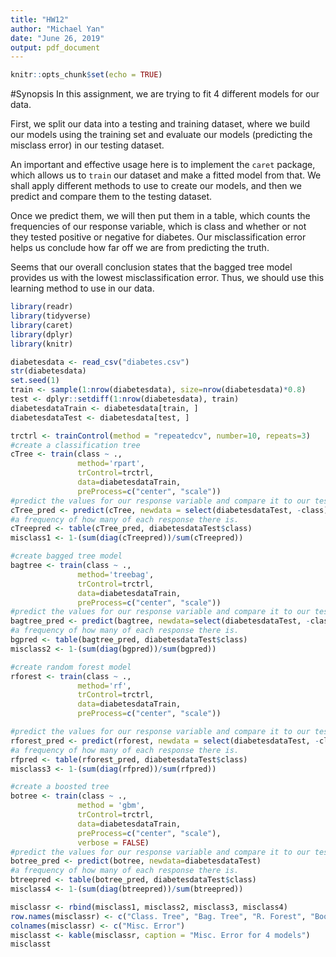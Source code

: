 ---
title: "HW12"
author: "Michael Yan"
date: "June 26, 2019"
output: pdf_document
---

```{r setup, include=FALSE}
knitr::opts_chunk$set(echo = TRUE)
```

#Synopsis
In this assignment, we are trying to fit 4 different models for our data.

First, we split our data into a testing and training dataset, where we build our models using the training set and evaluate our models (predicting the misclass error) in our testing dataset. 

An important and effective usage here is to implement the `caret` package, which allows us to `train` our dataset and make a fitted model from that. We shall apply different methods to use to create our models, and then we predict and compare them to the testing dataset. 

Once we predict them, we will then put them in a table, which counts the frequencies of our response variable, which is class and whether or not they tested positive or negative for diabetes. Our misclassification error helps us conclude how far off we are from predicting the truth. 

Seems that our overall conclusion states that the bagged tree model provides us with the lowest misclassification error. Thus, we should use this learning method to use in our data. 
```{r, message=FALSE, warning=FALSE}
library(readr)
library(tidyverse)
library(caret)
library(dplyr)
library(knitr)

diabetesdata <- read_csv("diabetes.csv")
str(diabetesdata)
set.seed(1)
train <- sample(1:nrow(diabetesdata), size=nrow(diabetesdata)*0.8)
test <- dplyr::setdiff(1:nrow(diabetesdata), train)
diabetesdataTrain <- diabetesdata[train, ]
diabetesdataTest <- diabetesdata[test, ]

trctrl <- trainControl(method = "repeatedcv", number=10, repeats=3)
#create a classification tree
cTree <- train(class ~ ., 
               method='rpart', 
               trControl=trctrl, 
               data=diabetesdataTrain, 
               preProcess=c("center", "scale"))
#predict the values for our response variable and compare it to our testing data. 
cTree_pred <- predict(cTree, newdata = select(diabetesdataTest, -class))
#a frequency of how many of each response there is. 
cTreepred <- table(cTree_pred, diabetesdataTest$class)
misclass1 <- 1-(sum(diag(cTreepred))/sum(cTreepred))

#create bagged tree model
bagtree <- train(class ~ ., 
               method='treebag', 
               trControl=trctrl, 
               data=diabetesdataTrain, 
               preProcess=c("center", "scale"))
#predict the values for our response variable and compare it to our testing data. 
bagtree_pred <- predict(bagtree, newdata=select(diabetesdataTest, -class))
#a frequency of how many of each response there is. 
bgpred <- table(bagtree_pred, diabetesdataTest$class)
misclass2 <- 1-(sum(diag(bgpred))/sum(bgpred))

#create random forest model
rforest <- train(class ~ ., 
               method='rf', 
               trControl=trctrl, 
               data=diabetesdataTrain, 
               preProcess=c("center", "scale"))

#predict the values for our response variable and compare it to our testing data. 
rforest_pred <- predict(rforest, newdata = select(diabetesdataTest, -class))
#a frequency of how many of each response there is. 
rfpred <- table(rforest_pred, diabetesdataTest$class)
misclass3 <- 1-(sum(diag(rfpred))/sum(rfpred))

#create a boosted tree
botree <- train(class ~ ., 
               method = 'gbm', 
               trControl=trctrl, 
               data=diabetesdataTrain, 
               preProcess=c("center", "scale"),
               verbose = FALSE)
#predict the values for our response variable and compare it to our testing data. 
botree_pred <- predict(botree, newdata=diabetesdataTest)
#a frequency of how many of each response there is. 
btreepred <- table(botree_pred, diabetesdataTest$class)
misclass4 <- 1-(sum(diag(btreepred))/sum(btreepred))

misclassr <- rbind(misclass1, misclass2, misclass3, misclass4)
row.names(misclassr) <- c("Class. Tree", "Bag. Tree", "R. Forest", "Boost. Tree")
colnames(misclassr) <- c("Misc. Error")
misclasst <- kable(misclassr, caption = "Misc. Error for 4 models")
misclasst
```
